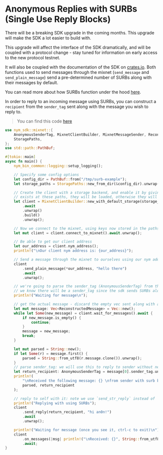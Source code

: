 # Anonymous Replies with SURBs (Single Use Reply Blocks)


<Callout type="warning">
  There will be a breaking SDK upgrade in the coming months. This upgrade will make the SDK a lot easier to build with.

This upgrade will affect the interface of the SDK dramatically, and will be coupled with a protocol change - stay tuned for information on early access to the new protocol testnet.

It will also be coupled with the documentation of the SDK on [crates.io](https://crates.io/).
</Callout>
Both functions used to send messages through the mixnet (`send_message` and `send_plain_message`) send a pre-determined number of SURBs along with their messages by default.

You can read more about how SURBs function under the hood [here](../../../../network/traffic/anonymous-replies).

In order to reply to an incoming message using SURBs, you can construct a `recipient` from the `sender_tag` sent along with the message you wish to reply to.

> You can find this code [here](https://github.com/nymtech/nym/blob/master/sdk/rust/nym-sdk/examples/surb_reply.rs)

```rust
use nym_sdk::mixnet::{
    AnonymousSenderTag, MixnetClientBuilder, MixnetMessageSender, ReconstructedMessage,
    StoragePaths,
};
use std::path::PathBuf;

#[tokio::main]
async fn main() {
    nym_bin_common::logging::setup_logging();

    // Specify some config options
    let config_dir = PathBuf::from("/tmp/surb-example");
    let storage_paths = StoragePaths::new_from_dir(&config_dir).unwrap();

    // Create the client with a storage backend, and enable it by giving it some paths. If keys
    // exists at these paths, they will be loaded, otherwise they will be generated.
    let client = MixnetClientBuilder::new_with_default_storage(storage_paths)
        .await
        .unwrap()
        .build()
        .unwrap();

    // Now we connect to the mixnet, using keys now stored in the paths provided.
    let mut client = client.connect_to_mixnet().await.unwrap();

    // Be able to get our client address
    let our_address = client.nym_address();
    println!("\nOur client nym address is: {our_address}");

    // Send a message through the mixnet to ourselves using our nym address
    client
        .send_plain_message(*our_address, "hello there")
        .await
        .unwrap();

    // we're going to parse the sender_tag (AnonymousSenderTag) from the incoming message and use it to 'reply' to ourselves instead of our Nym address.
    // we know there will be a sender_tag since the sdk sends SURBs along with messages by default.
    println!("Waiting for message\n");

    // get the actual message - discard the empty vec sent along with a potential SURB topup request
    let mut message: Vec<ReconstructedMessage> = Vec::new();
    while let Some(new_message) = client.wait_for_messages().await {
        if new_message.is_empty() {
            continue;
        }
        message = new_message;
        break;
    }

    let mut parsed = String::new();
    if let Some(r) = message.first() {
        parsed = String::from_utf8(r.message.clone()).unwrap();
    }
    // parse sender_tag: we will use this to reply to sender without needing their Nym address
    let return_recipient: AnonymousSenderTag = message[0].sender_tag.unwrap();
    println!(
        "\nReceived the following message: {} \nfrom sender with surb bucket {}",
        parsed, return_recipient
    );

    // reply to self with it: note we use `send_str_reply` instead of `send_str`
    println!("Replying with using SURBs");
    client
        .send_reply(return_recipient, "hi an0n!")
        .await
        .unwrap();

    println!("Waiting for message (once you see it, ctrl-c to exit)\n");
    client
        .on_messages(|msg| println!("\nReceived: {}", String::from_utf8_lossy(&msg.message)))
        .await;
}
```
